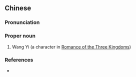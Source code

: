 ==Chinese==
{{zh-forms}}

===Pronunciation===
{{zh-pron
|m=Wáng Yì
|cat=pn
}}

===Proper noun===
{{zh-proper noun}}

# Wang Yi (a character in [[w:Romance of the Three Kingdoms|Romance of the Three Kingdoms]])

===References===
* {{cite-book
|last=Luo
|first=Guanzhong
|authorlink=w:Luo Guanzhong
|coauthors=
|year=
|title=[[s:Romance of the Three Kingdoms/Chapter 13#34|Romance of the Three Kingdoms/Chapter 13]]
|language=Mandarin/English
|publisher=
|location=
}}